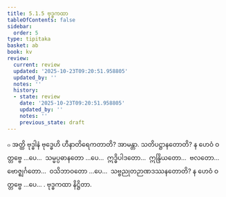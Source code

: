 ```yaml
---
title: 5.1.5 ဗုဒ္ဓကထာ
tableOfContents: false
sidebar:
  order: 5
type: tipitaka
basket: ab
book: kv
review:
  current: review
  updated: '2025-10-23T09:20:51.958805'
  updated_by: ''
  notes: ''
  history:
  - state: review
    date: '2025-10-23T09:20:51.958805'
    updated_by: ''
    notes: ''
    previous_state: draft
---
```



<ReviewStatus review={frontmatter.review} showDetails={true} />

<HypothesisAnnotation frontmatter={frontmatter} />

<DynamicBreadcrumb />

<Division number="885" book="kv" e="ch" v="32" p="439">

<Paragraph number="2718" book="kv">
๐ အတ္ထိ ဗုဒ္ဓါနံ ဗုဒ္ဓေဟိ ဟီနာတိရေကတာတိ? အာမန္တာ. သတိပဋ္ဌာနတောတိ? န ဟေဝံ ဝတ္တဗ္ဗေ …ပေ…  သမ္မပ္ပဓာနတော …ပေ…  ဣဒ္ဓိပါဒတော…  ဣန္ဒြိယတော…  ဗလတော…  ဗောဇ္ဈင်္ဂတော…  ဝသိဘာဝတော …ပေ…  သဗ္ဗညုတဉာဏဒဿနတောတိ? န ဟေဝံ ဝတ္တဗ္ဗေ …ပေ… .

</Paragraph>
</Division>

<Paragraph number="2719" type="center" book="kv">
ဗုဒ္ဓကထာ နိဋ္ဌိတာ.
</Paragraph>